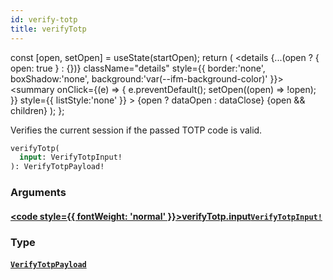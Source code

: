 ```yaml
---
id: verify-totp
title: verifyTotp
---
```









  const [open, setOpen] = useState(startOpen);
  return (
    <details {...(open ? { open: true } : {})} className="details" style={{ border:'none', boxShadow:'none', background:'var(--ifm-background-color)' }}>
      <summary
        onClick={(e) => {
          e.preventDefault();
          setOpen((open) => !open);
        }}
        style={{ listStyle:'none' }}
      >
      {open ? dataOpen : dataClose}
      </summary>
      {open && children}
    </details>
  );
};








Verifies the current session if the passed TOTP code is valid.


```graphql
verifyTotp(
  input: VerifyTotpInput!
): VerifyTotpPayload!
```




### Arguments

#### [<code style={{ fontWeight: 'normal' }}>verifyTotp.<b>input</b></code>](#)<Bullet />[`VerifyTotpInput!`](/gql-api/types/inputs/verify-totp-input) <Badge class="badge badge--secondary" text="non-null"/> <Badge class="badge badge--secondary" text="input"/> 
> 
> 
> 
> 

### Type

#### [`VerifyTotpPayload`](/gql-api/types/objects/verify-totp-payload) <Badge class="badge badge--secondary" text="object"/> 
> 
> 
> 
> 





